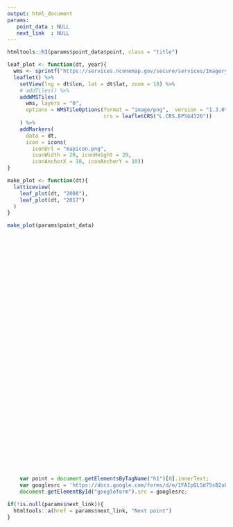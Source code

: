 ```yaml
---
output: html_document
params: 
   point_data : NULL
   next_link  : NULL
---
```


```r
htmltools::h1(params$point_data$point, class = "title")
```

```r
leaf_plot <- function(dt, year){
  wms <- sprintf("https://services.nconemap.gov/secure/services/Imagery/Orthoimagery_%s/ImageServer/WMSServer", year)
  leaflet() %>% 
    setView(lng = dt$lon, lat = dt$lat, zoom = 18) %>% 
    # addTiles() %>%
    addWMSTiles(
      wms, layers = "0",
      options = WMSTileOptions(format = "image/png",  version = "1.3.0",
                               crs = leafletCRS("L.CRS.EPSG4326"))
    ) %>%
    addMarkers(
      data = dt,
      icon = icons(
        iconUrl = "mapicon.png",
        iconWidth = 20, iconHeight = 20,
        iconAnchorX = 10, iconAnchorY = 10))
}

make_plot <- function(dt){
  latticeview(
    leaf_plot(dt, "2008"), 
    leaf_plot(dt, "2017")
  )
}
```

```r
make_plot(params$point_data)
```


<iframe id="googleform" src="" width="300" height="540" frameborder="0" marginheight="0" marginwidth="0">Loading...</iframe>

```js
	var point = document.getElementsByTagName("h1")[0].innerText;
	var googlesrc = 'https://docs.google.com/forms/d/e/1FAIpQLSd75sB2uL5LvNHyaLiIPNM7dkVU2klLBBFn8AxP5cfSMHXU-Q/viewform?usp=pp_url&entry.900066253='+point+'&embedded=true';
	document.getElementById("googleform").src = googlesrc;
```


```r
if(!is.null(params$next_link)){
  htmltools::a(href = params$next_link, "Next point")
}
```